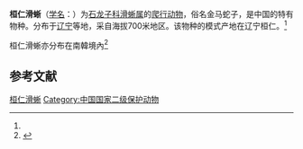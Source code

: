 {{Speciesbox
| name = 桓仁滑蜥
| status = 
| status_system = 
| image = 
| genus = Scincella
| species = huanrenensis
| authority = (Zhao et Huang, 1982)<ref name='id4489'>{{cite web| url =http://www.bioinfo.cn/db05/BjdwSpecies.php?action=view&id=4489| title =桓仁滑蜥| work =《中国动物物种编目数据库》| publisher =中国科学院微生物研究所| author =中国科学院动物研究所| accessdate =2009-04-11| deadurl =yes| archiveurl =https://web.archive.org/web/20160305030159/http://www.bioinfo.cn/db05/BjdwSpecies.php?action=view&id=4489| archivedate =2016-03-05}}</ref>
}}

'''桓仁滑蜥'''（[[学名|学名]]：{{lang|la|''Scincella huanrenensis''}}）为[[石龙子科|石龙子科]][[滑蜥属|滑蜥属]]的[[爬行动物|爬行动物]]，俗名金马蛇子，是中国的特有物种。分布于[[辽宁|辽宁]]等地，采自海拔700米地区。该物种的模式产地在辽宁桓仁。<ref name='id4489'/>

桓仁滑蜥亦分布在南韓境內<ref>{{Cite journal|title=Complete mitochondrial genomes of Scincella vandenburghi and S. huanrenensis (Squamata: Scincidae)|url=https://www.tandfonline.com/doi/full/10.1080/23802359.2016.1156490|last=Park|first=Jaejin|last2=Koo|first2=Kyo-Soung|date=2016-1|journal=Mitochondrial DNA Part B|issue=1|doi=10.1080/23802359.2016.1156490|volume=1|pages=237–238|language=en|issn=2380-2359|last3=Kim|first3=Il-Hun|last4=Park|first4=Daesik}}</ref>

== 参考文献 ==
{{reflist}}

{{Wikispecies|Scincella huanrenensis}}
{{Taxonbar|from=Q3475858}}

[[Category:滑蜥属|桓仁滑蜥]]
[[Category:中国国家二级保护动物|Category:中国国家二级保护动物]]

{{蜥蜴小作品}}